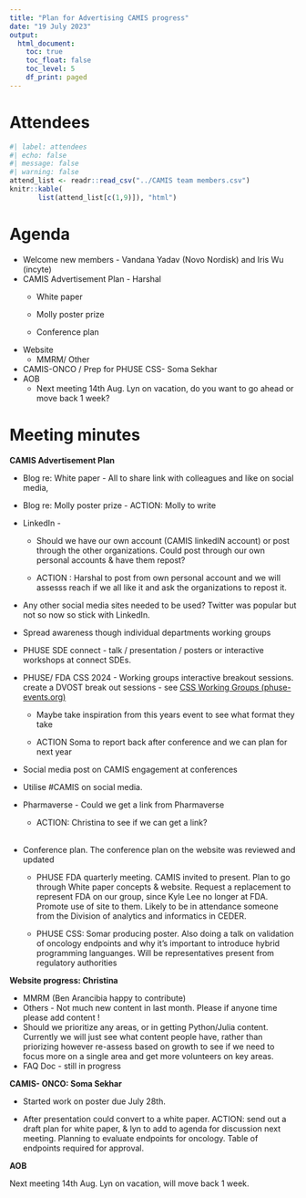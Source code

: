 ```yaml
---
title: "Plan for Advertising CAMIS progress"
date: "19 July 2023"
output:
  html_document: 
    toc: true
    toc_float: false
    toc_level: 5
    df_print: paged
---
```


# Attendees

```r
#| label: attendees
#| echo: false
#| message: false
#| warning: false
attend_list <- readr::read_csv("../CAMIS team members.csv")
knitr::kable(
       list(attend_list[c(1,9)]), "html")
```

# Agenda

-   Welcome new members - Vandana Yadav (Novo Nordisk) and Iris Wu (incyte)
-   CAMIS Advertisement Plan - Harshal
    -   White paper

    -   Molly poster prize

    -   Conference plan
-   Website
    -   MMRM/ Other
-   CAMIS-ONCO / Prep for PHUSE CSS- Soma Sekhar
-   AOB
    -   Next meeting 14th Aug. Lyn on vacation, do you want to go ahead or move back 1 week?

# Meeting minutes

**CAMIS Advertisement Plan**

-   Blog re: White paper - All to share link with colleagues and like on social media,

-   Blog re: Molly poster prize - ACTION: Molly to write

-   LinkedIn -

    -   Should we have our own account (CAMIS linkedIN account) or post through the other organizations. Could post through our own personal accounts & have them repost?

    -   ACTION : Harshal to post from own personal account and we will assesss reach if we all like it and ask the organizations to repost it.

-   Any other social media sites needed to be used? Twitter was popular but not so now so stick with LinkedIn.

-   Spread awareness though individual departments working groups

-   PHUSE SDE connect - talk / presentation / posters or interactive workshops at connect SDEs.

-   PHUSE/ FDA CSS 2024 - Working groups interactive breakout sessions. create a DVOST break out sessions - see [CSS Working Groups (phuse-events.org)](https://www.phuse-events.org/attend/frontend/reg/tOtherPage.csp?pageID=15403&ef_sel_menu=1694&eventID=26)

    -   Maybe take inspiration from this years event to see what format they take

    -   ACTION Soma to report back after conference and we can plan for next year

-   Social media post on CAMIS engagement at conferences

-   Utilise #CAMIS on social media.

-   Pharmaverse - Could we get a link from Pharmaverse

    -   ACTION: Christina to see if we can get a link?\
        \

-   Conference plan. The conference plan on the website was reviewed and updated

    -   PHUSE FDA quarterly meeting. CAMIS invited to present. Plan to go through White paper concepts & website. Request a replacement to represent FDA on our group, since Kyle Lee no longer at FDA. Promote use of site to them. Likely to be in attendance someone from the Division of analytics and informatics in CEDER.

    -   PHUSE CSS: Somar producing poster. Also doing a talk on validation of oncology endpoints and why it's important to introduce hybrid programming languanges. Will be representatives present from regulatory authorities

**Website progress: Christina**

-   MMRM (Ben Arancibia happy to contribute)
-   Others - Not much new content in last month. Please if anyone time please add content !
-   Should we prioritize any areas, or in getting Python/Julia content. Currently we will just see what content people have, rather than priorizing however re-assess based on growth to see if we need to focus more on a single area and get more volunteers on key areas.
-   FAQ Doc - still in progress

**CAMIS- ONCO: Soma Sekhar**

-   Started work on poster due July 28th.

-   After presentation could convert to a white paper. ACTION: send out a draft plan for white paper, & lyn to add to agenda for discussion next meeting. Planning to evaluate endpoints for oncology. Table of endpoints required for approval.

**AOB**

Next meeting 14th Aug. Lyn on vacation, will move back 1 week.
